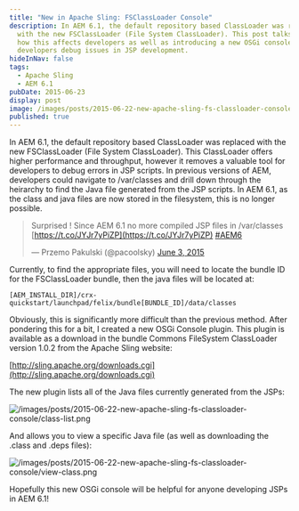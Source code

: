 ```yaml
---
title: "New in Apache Sling: FSClassLoader Console"
description: In AEM 6.1, the default repository based ClassLoader was replaced
  with the new FSClassLoader (File System ClassLoader). This post talks about
  how this affects developers as well as introducing a new OSGi console to help
  developers debug issues in JSP development.
hideInNav: false
tags:
  - Apache Sling
  - AEM 6.1
pubDate: 2015-06-23
display: post
image: /images/posts/2015-06-22-new-apache-sling-fs-classloader-console/class-list.png
published: true
---
```


In AEM 6.1, the default repository based ClassLoader was replaced with the new FSClassLoader (File System ClassLoader). This ClassLoader offers higher performance and throughput, however it removes a valuable tool for developers to debug errors in JSP scripts. In previous versions of AEM, developers could navigate to /var/classes and drill down through the heirarchy to find the Java file generated from the JSP scripts. In AEM 6.1, as the class and java files are now stored in the filesystem, this is no longer possible.

> Surprised ! Since AEM 6.1 no more compiled JSP files in /var/classes [https://t.co/JYJr7yPiZP](https://t.co/JYJr7yPiZP) [#AEM6](https://twitter.com/hashtag/AEM6?src=hash)
> 
> — Przemo Pakulski (@pacoolsky) [June 3, 2015](https://twitter.com/pacoolsky/status/606063545873219584)

Currently, to find the appropriate files, you will need to locate the bundle ID for the FSClassLoader bundle, then the java files will be located at:

`[AEM_INSTALL_DIR]/crx-quickstart/launchpad/felix/bundle[BUNDLE_ID]/data/classes`

Obviously, this is significantly more difficult than the previous method. After pondering this for a bit, I created a new OSGi Console plugin. This plugin is available as a download in the bundle Commons FileSystem ClassLoader version 1.0.2 from the Apache Sling website:

[http://sling.apache.org/downloads.cgi](http://sling.apache.org/downloads.cgi)

The new plugin lists all of the Java files currently generated from the JSPs:

![/images/posts/2015-06-22-new-apache-sling-fs-classloader-console/class-list.png](/images/posts/2015-06-22-new-apache-sling-fs-classloader-console/class-list.png)

And allows you to view a specific Java file (as well as downloading the .class and .deps files):

![/images/posts/2015-06-22-new-apache-sling-fs-classloader-console/view-class.png](/images/posts/2015-06-22-new-apache-sling-fs-classloader-console/view-class.png)

Hopefully this new OSGi console will be helpful for anyone developing JSPs in AEM 6.1!
